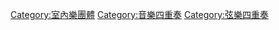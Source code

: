 {{Commons category|String quartets (musical group)}}

[[Category:室內樂團體|Category:室內樂團體]]
[[Category:音樂四重奏|Category:音樂四重奏]]
[[Category:弦樂四重奏|Category:弦樂四重奏]]